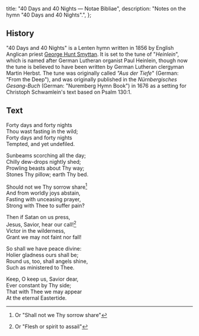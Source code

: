   title: "40 Days and 40 Nights — Notae Bibliae",
  description: "Notes on the hymn \"40 Days and 40 Nights\".",
};

<Initial text="Forty Days and Forty Nights" />

## History

"40 Days and 40 Nights" is a Lenten hymn written in 1856 by English Anglican priest [George Hunt Smyttan](/liturgy/music/authors/george-hunt-smyttan). It is set to the tune of "*Heinlein*", which is named after German Lutheran organist Paul Heinlein, though now the tune is believed to have been written by German Lutheran clergyman Martin Herbst. The tune was originally called *"Aus der Tiefe*" (German: "From the Deep"), and was originally published in the *Nürnbergisches Gesang-Buch* (German: "Nuremberg Hymn Book") in 1676 as a setting for Christoph Schwamlein's text based on Psalm 130:1.

## Text

Forty days and for­ty nights<br/>
Thou wast fast­ing in the wild;<br/>
Forty days and for­ty nights<br/>
Tempted, and yet un­de­filed.

Sunbeams scorch­ing all the day;<br/>
Chilly dew-drops night­ly shed;<br/>
Prowling beasts about Thy way;<br/>
Stones Thy pil­low; earth Thy bed.

Should not we Thy sor­row share[^1]<br/>
And from world­ly joys ab­stain,<br/>
Fasting with un­ceas­ing pray­er,<br/>
Strong with Thee to suf­fer pain?

Then if Sa­tan on us press,<br/>
Jesus, Sav­ior, hear our call![^2]<br/>
Victor in the wild­er­ness,<br/>
Grant we may not faint nor fall!

So shall we have peace di­vine:<br/>
Holier glad­ness ours shall be;<br/>
Round us, too, shall an­gels shine,<br/>
Such as min­is­tered to Thee.

Keep, O keep us, Sav­ior dear,<br/>
Ever con­stant by Thy side;<br/>
That with Thee we may ap­pear<br/>
At the eter­nal East­er­tide.

[^1]: Or "Shall not we Thy sorrow share"
[^2]: Or "Flesh or spirit to assail"
